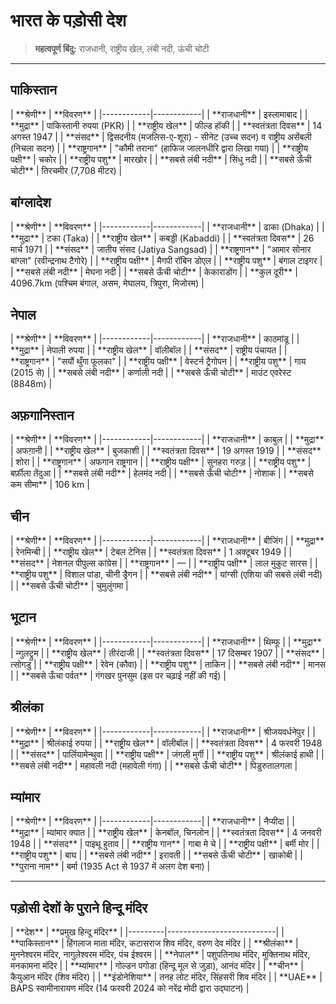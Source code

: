 # भारत के पड़ोसी देश  

> **महत्वपूर्ण बिंदु:** राजधानी, राष्ट्रीय खेल, लंबी नदी, ऊंची चोटी  

---

## पाकिस्तान

<TBComponent>
| **श्रेणी** | **विवरण** |
|------------|------------|
| **राजधानी** | इस्लामाबाद |
| **मुद्रा** | पाकिस्तानी रुपया (PKR) |
| **राष्ट्रीय खेल** | फील्ड हॉकी |
| **स्वतंत्रता दिवस** | 14 अगस्त 1947 |
| **संसद** | द्विसदनीय (मजलिस-ए-शूरा) - सीनेट (उच्च सदन) व राष्ट्रीय असेंबली (निचला सदन) |
| **राष्ट्रगान** | "कौमी तराना" (हाफिज जालनधीरि द्वारा लिखा गया) |
| **राष्ट्रीय पक्षी** | चकोर |
| **राष्ट्रीय पशु** | मारखोर |
| **सबसे लंबी नदी** | सिंधु नदी |
| **सबसे ऊँची चोटी** | तिरचमीर (7,708 मीटर) |
</TBComponent>

## बांग्लादेश

<TBComponent>
| **श्रेणी** | **विवरण** |
|------------|------------|
| **राजधानी** | ढाका (Dhaka) |
| **मुद्रा** | टका (Taka) |
| **राष्ट्रीय खेल** | कबड्डी (Kabaddi) |
| **स्वतंत्रता दिवस** | 26 मार्च 1971 |
| **संसद** | जातीय संसद (Jatiya Sangsad) |
| **राष्ट्रगान** | "आमार सोनार बांग्ला" (रवीन्द्रनाथ टैगोरे) |
| **राष्ट्रीय पक्षी** | मैगपी रॉबिन डोएल |
| **राष्ट्रीय पशु** | बंगाल टाइगर |
| **सबसे लंबी नदी** | मेघना नदी |
| **सबसे ऊँची चोटी** | केकाराडोंग |
| **कुल दूरी** | 4096.7km (पश्चिम बंगाल, असम, मेघालय, त्रिपुरा, मिजोरम) |
</TBComponent>

## नेपाल

<TBComponent>
| **श्रेणी** | **विवरण** |
|------------|------------|
| **राजधानी** | काठमांडू |
| **मुद्रा** | नेपाली रुपया |
| **राष्ट्रीय खेल** | वॉलीबॉल |
| **संसद** | राष्ट्रीय पंचायत |
| **राष्ट्रगान** | "सयौं थुँगा फूलका" |
| **राष्ट्रीय पक्षी** | वेस्टर्न ट्रैगोपन |
| **राष्ट्रीय पशु** | गाय (2015 से) |
| **सबसे लंबी नदी** | कर्णाली नदी |
| **सबसे ऊँची चोटी** | माउंट एवरेस्ट (8848m) |
</TBComponent>

## अफ़गानिस्तान

<TBComponent>
| **श्रेणी** | **विवरण** |
|------------|------------|
| **राजधानी** | काबुल |
| **मुद्रा** | अफग़ानी |
| **राष्ट्रीय खेल** | बुजकाशी |
| **स्वतंत्रता दिवस** | 19 अगस्त 1919 |
| **संसद** | शोरा |
| **राष्ट्रगान** | अफगान राष्ट्रगान |
| **राष्ट्रीय पक्षी** | सुनहरा गरुड़ |
| **राष्ट्रीय पशु** | बर्फ़ीला तेंदुआ |
| **सबसे लंबी नदी** | हेलमंद नदी |
| **सबसे ऊँची चोटी** | नोशाक |
| **सबसे कम सीमा** | 106 km |
</TBComponent>

## चीन

<TBComponent>
| **श्रेणी** | **विवरण** |
|------------|------------|
| **राजधानी** | बीजिंग |
| **मुद्रा** | रेनमिन्बी |
| **राष्ट्रीय खेल** | टेबल टेनिस |
| **स्वतंत्रता दिवस** | 1 अक्टूबर 1949 |
| **संसद** | नेशनल पीपुल्स कांग्रेस |
| **राष्ट्रगान** | — |
| **राष्ट्रीय पक्षी** | लाल मुकुट सारस |
| **राष्ट्रीय पशु** | विशाल पांडा, चीनी ड्रैगन |
| **सबसे लंबी नदी** | यांग्सी (एशिया की सबसे लंबी नदी) |
| **सबसे ऊँची चोटी** | चुमुलुंगमा |
</TBComponent>

## भूटान

<TBComponent>
| **श्रेणी** | **विवरण** |
|------------|------------|
| **राजधानी** | थिम्फू |
| **मुद्रा** | न्गुलट्रुम |
| **राष्ट्रीय खेल** | तीरंदाजी |
| **स्वतंत्रता दिवस** | 17 दिसम्बर 1907 |
| **संसद** | त्सोगडु |
| **राष्ट्रीय पक्षी** | रेवेन (कौवा) |
| **राष्ट्रीय पशु** | ताकिन |
| **सबसे लंबी नदी** | मानस |
| **सबसे ऊँचा पर्वत** | गंगखर पुनसुम (इस पर चढ़ाई नहीं की गई) |
</TBComponent>

## श्रीलंका

<TBComponent>
| **श्रेणी** | **विवरण** |
|------------|------------|
| **राजधानी** | श्रीजयवर्धनेपुर |
| **मुद्रा** | श्रीलंकाई रुपया |
| **राष्ट्रीय खेल** | वॉलीबॉल |
| **स्वतंत्रता दिवस** | 4 फरवरी 1948 |
| **संसद** | पार्लियामेन्थुवा |
| **राष्ट्रीय पक्षी** | जंगली मुर्गी |
| **राष्ट्रीय पशु** | श्रीलंकाई हाथी |
| **सबसे लंबी नदी** | महावली नदी (महावेली गंगा) |
| **सबसे ऊँची चोटी** | पिडुरुतालगला |
</TBComponent>

## म्यांमार

<TBComponent>
| **श्रेणी** | **विवरण** |
|------------|------------|
| **राजधानी** | नैप्यीदा |
| **मुद्रा** | म्यांमार क्यात |
| **राष्ट्रीय खेल** | केनबॉल, चिनलोन |
| **स्वतंत्रता दिवस** | 4 जनवरी 1948 |
| **संसद** | पाइथू हुताव |
| **राष्ट्रीय गान** | गाबा मे चे |
| **राष्ट्रीय पक्षी** | बर्मी मोर |
| **राष्ट्रीय पशु** | बाघ |
| **सबसे लंबी नदी** | इरावती |
| **सबसे ऊँची चोटी** | खाकोबी |
| **पुराना नाम** | बर्मा (1935 Act से 1937 में अलग देश बना) |
</TBComponent>

---

## पड़ोसी देशों के पुराने हिन्दू मंदिर

<TBComponent>
| **देश** | **प्रमुख हिन्दू मंदिर** |
|---------|---------------------------|
| **पाकिस्तान** | हिंगलाज माता मंदिर, कटासराज शिव मंदिर, वरुण देव मंदिर |
| **श्रीलंका** | मुननेश्वरम मंदिर, नागुलेश्वरम मंदिर, पंच ईश्वरम |
| **नेपाल** | पशुपतिनाथ मंदिर, मुक्तिनाथ मंदिर, मनकामना मंदिर |
| **म्यांमार** | गोल्डन पगोडा (हिन्दू मूल से जुड़ा), आनंद मंदिर |
| **चीन** | कैयुआन मंदिर (शिव मंदिर) |
| **इंडोनेशिया** | तनह लोट मंदिर, सिंहसरी शिव मंदिर |
| **UAE** | BAPS स्वामीनारायण मंदिर (14 फरवरी 2024 को नरेंद्र मोदी द्वारा उद्घाटन) |
</TBComponent>
